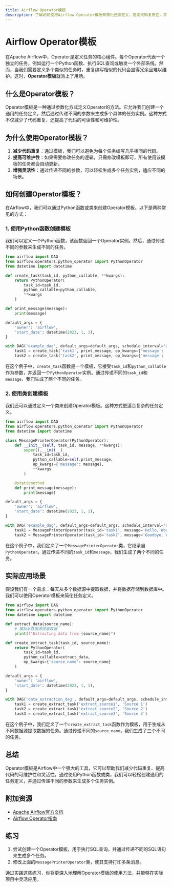 ```yaml
---
title: Airflow Operator模板
description: 了解如何使用Airflow Operator模板来简化任务定义，提高代码复用性，并优化工作流管理。
---
```


# Airflow Operator模板

在Apache Airflow中，Operator是定义任务的核心组件。每个Operator代表一个独立的任务，例如运行一个Python函数、执行SQL查询或触发一个外部系统。然而，当我们需要定义多个类似的任务时，重复编写相似的代码会显得冗余且难以维护。这时，**Operator模板**就派上了用场。

## 什么是Operator模板？

Operator模板是一种通过参数化方式定义Operator的方法。它允许我们创建一个通用的任务定义，然后通过传递不同的参数来生成多个具体的任务实例。这种方式不仅减少了代码重复，还提高了代码的可读性和可维护性。

## 为什么使用Operator模板？

1. **减少代码重复**：通过模板，我们可以避免为每个任务编写几乎相同的代码。
2. **提高可维护性**：如果需要修改任务的逻辑，只需修改模板即可，所有使用该模板的任务都会自动更新。
3. **增强灵活性**：通过传递不同的参数，可以轻松生成多个任务实例，适应不同的场景。

## 如何创建Operator模板？

在Airflow中，我们可以通过Python函数或类来创建Operator模板。以下是两种常见的方式：

### 1. 使用Python函数创建模板

我们可以定义一个Python函数，该函数返回一个Operator实例。然后，通过传递不同的参数来生成不同的任务。

```python
from airflow import DAG
from airflow.operators.python_operator import PythonOperator
from datetime import datetime

def create_task(task_id, python_callable, **kwargs):
    return PythonOperator(
        task_id=task_id,
        python_callable=python_callable,
        **kwargs
    )

def print_message(message):
    print(message)

default_args = {
    'owner': 'airflow',
    'start_date': datetime(2023, 1, 1),
}

with DAG('example_dag', default_args=default_args, schedule_interval='@daily') as dag:
    task1 = create_task('task1', print_message, op_kwargs={'message': 'Hello, World!'})
    task2 = create_task('task2', print_message, op_kwargs={'message': 'Goodbye, World!'})
```

在这个例子中，`create_task`函数是一个模板，它接受`task_id`和`python_callable`作为参数，并返回一个`PythonOperator`实例。通过传递不同的`task_id`和`message`，我们生成了两个不同的任务。

### 2. 使用类创建模板

我们还可以通过定义一个类来创建Operator模板。这种方式更适合复杂的任务定义。

```python
from airflow import DAG
from airflow.operators.python_operator import PythonOperator
from datetime import datetime

class MessagePrinterOperator(PythonOperator):
    def __init__(self, task_id, message, **kwargs):
        super().__init__(
            task_id=task_id,
            python_callable=self.print_message,
            op_kwargs={'message': message},
            **kwargs
        )

    @staticmethod
    def print_message(message):
        print(message)

default_args = {
    'owner': 'airflow',
    'start_date': datetime(2023, 1, 1),
}

with DAG('example_dag', default_args=default_args, schedule_interval='@daily') as dag:
    task1 = MessagePrinterOperator(task_id='task1', message='Hello, World!')
    task2 = MessagePrinterOperator(task_id='task2', message='Goodbye, World!')
```

在这个例子中，我们定义了一个`MessagePrinterOperator`类，它继承自`PythonOperator`。通过传递不同的`task_id`和`message`，我们生成了两个不同的任务。

## 实际应用场景

假设我们有一个需求：每天从多个数据源中提取数据，并将数据存储到数据库中。我们可以使用Operator模板来简化任务定义。

```python
from airflow import DAG
from airflow.operators.python_operator import PythonOperator
from datetime import datetime

def extract_data(source_name):
    # 模拟从数据源提取数据
    print(f"Extracting data from {source_name}")

def create_extract_task(task_id, source_name):
    return PythonOperator(
        task_id=task_id,
        python_callable=extract_data,
        op_kwargs={'source_name': source_name}
    )

default_args = {
    'owner': 'airflow',
    'start_date': datetime(2023, 1, 1),
}

with DAG('data_extraction_dag', default_args=default_args, schedule_interval='@daily') as dag:
    task1 = create_extract_task('extract_source1', 'Source 1')
    task2 = create_extract_task('extract_source2', 'Source 2')
    task3 = create_extract_task('extract_source3', 'Source 3')
```

在这个例子中，我们定义了一个`create_extract_task`函数作为模板，用于生成从不同数据源提取数据的任务。通过传递不同的`source_name`，我们生成了三个不同的任务。

## 总结

Operator模板是Airflow中一个强大的工具，它可以帮助我们减少代码重复、提高代码的可维护性和灵活性。通过使用Python函数或类，我们可以轻松创建通用的任务定义，并通过传递不同的参数来生成多个任务实例。

## 附加资源

- [Apache Airflow官方文档](https://airflow.apache.org/docs/)
- [Airflow Operator指南](https://airflow.apache.org/docs/apache-airflow/stable/concepts/operators.html)

## 练习

1. 尝试创建一个Operator模板，用于执行SQL查询，并通过传递不同的SQL语句来生成多个任务。
2. 修改上面的`MessagePrinterOperator`类，使其支持打印多条消息。

通过实践这些练习，你将更深入地理解Operator模板的使用方法，并能够在实际项目中灵活应用。